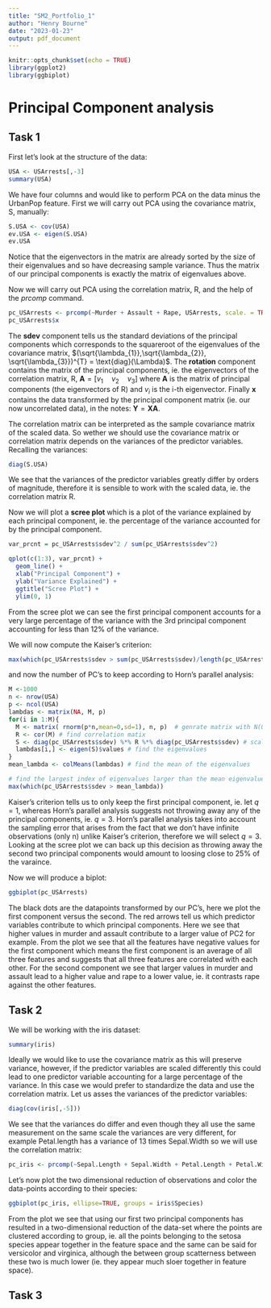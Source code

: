 ```yaml
---
title: "SM2_Portfolio_1"
author: "Henry Bourne"
date: "2023-01-23"
output: pdf_document
---
```


```r
knitr::opts_chunk$set(echo = TRUE)
library(ggplot2)
library(ggbiplot)
```

# Principal Component analysis

## Task 1
First let's look at the structure of the data:
```r
USA <- USArrests[,-3]
summary(USA)
```
We have four columns and would like to perform PCA on the data minus the UrbanPop feature. First we will carry out PCA using the covariance matrix, S, manually:
```r
S.USA <- cov(USA)
ev.USA <- eigen(S.USA)
ev.USA
```
Notice that the eigenvectors in the matrix are already sorted by the size of their eigenvalues and so have decreasing sample variance. Thus the matrix of our principal components is exactly the matrix of eigenvalues above. 

Now we will carry out PCA using the correlation matrix, R, and the help of the *prcomp* command.
```r
pc_USArrests <- prcomp(~Murder + Assault + Rape, USArrests, scale. = TRUE, retx=TRUE); pc_USArrests # We set scale to TRUE so that we are working with correlation matrix R
pc_USArrests$x
```
The **sdev** component tells us the standard deviations of the principal components which corresponds to the squareroot of the eigenvalues of the covariance matrix, $(\sqrt{\lambda_{1}},\sqrt{\lambda_{2}}, \sqrt{\lambda_{3}})^{T} = \text{diag}(\Lambda)$. The **rotation** component contains the matrix of the principal components, ie. the eigenvectors of the correlation matrix, R, $\mathbf{A} = [v_{1} \quad v_{2} \quad v_{3}]$ where $\mathbf{A}$ is the matrix of principal components (the eigenvectors of R) and $v_{i}$ is the i-th eigenvector. Finally **x** contains the data transformed by the principal component matrix (ie. our now uncorrelated data), in the notes: $\mathbf{Y} = \mathbf{X} \mathbf{A}$.

The correlation matrix can be interpreted as the sample covariance matrix of the scaled data. So wether we should use the covariance matrix or correlation matrix depends on the variances of the predictor variables. Recalling the variances:
```r
diag(S.USA)
```
We see that the variances of the predictor variables greatly differ by orders of magnitude, therefore it is sensible to work with the scaled data, ie. the correlation matrix R. 

Now we will plot a **scree plot** which is a plot of the variance explained by each principal component, ie. the percentage of the variance accounted for by the principal component.
```r
var_prcnt = pc_USArrests$sdev^2 / sum(pc_USArrests$sdev^2)

qplot(c(1:3), var_prcnt) + 
  geom_line() + 
  xlab("Principal Component") + 
  ylab("Variance Explained") +
  ggtitle("Scree Plot") +
  ylim(0, 1)
```
From the scree plot we can see the first principal component accounts for a very large percentage of the variance with the 3rd principal component accounting for less than $12 \%$ of the variance. 

We will now compute the Kaiser's criterion:
```r
max(which(pc_USArrests$sdev > sum(pc_USArrests$sdev)/length(pc_USArrests$sdev)))
```
and now the number of PC's to keep according to Horn's parallel analysis:
```r
M <-1000
n <- nrow(USA)
p <- ncol(USA)
lambdas <- matrix(NA, M, p)
for(i in 1:M){
  M <- matrix( rnorm(p*n,mean=0,sd=1), n, p)  # genrate matrix with N(0,1) entries 
  R <- cor(M) # find correlation matix
  S <- diag(pc_USArrests$sdev) %*% R %*% diag(pc_USArrests$sdev) # scale
  lambdas[i,] <- eigen(S)$values # find the eigenvalues 
}
mean_lambda <- colMeans(lambdas) # find the mean of the eigenvalues

# find the largest index of eigenvalues larger than the mean eigenvalue of our M standard normal matrices
max(which(pc_USArrests$sdev > mean_lambda)) 
```
Kaiser's criterion tells us to only keep the first principal component, ie. let $q=1$, whereas Horn's parallel analysis suggests not throwing away any of the principal components, ie. $q=3$. Horn's parallel analysis takes into account the sampling error that arises from the fact that we don't have infinite observations (only n) unlike Kaiser's criterion, therefore we will select $q=3$. Looking at the scree plot we can back up this decision as throwing away the second two principal components would amount to loosing close to $25 \%$ of the varaince. 

Now we will produce a biplot:
```r
ggbiplot(pc_USArrests)
```
The black dots are the datapoints transformed by our PC's, here we plot the first component versus the second. The red arrows tell us which predictor variables contribute to which principal components. Here we see that higher values in murder and assault contribute to a larger value of PC2 for example. From the plot we see that all the features have negative values for the first component which means the first component is an average of all three features and suggests that all three features are correlated with each other. For the second component we see that larger values in murder and assault lead to a higher value and rape to a lower value, ie. it contrasts rape against the other features. 


## Task 2
We will be working with the iris dataset:
```r
summary(iris)
```
Ideally we would like to use the covariance matrix as this will preserve variance, however, if the predictor variables are scaled differently this could lead to one predictor variable accounting for a large percentage of the variance. In this case we would prefer to standardize the data and use the correlation matrix. Let us asses the variances of the predictor variables:
```r
diag(cov(iris[,-5]))
```
We see that the variances do differ and even though they all use the same measurement on the same scale the variances are very different, for example Petal.length has a variance of 13 times Sepal.Width so we will use the correlation matrix:
```r
pc_iris <- prcomp(~Sepal.Length + Sepal.Width + Petal.Length + Petal.Width , iris, scale. = TRUE, retx=TRUE); pc_iris
```
Let's now plot the two dimensional reduction of observations and color the data-points according to their species:
```r
ggbiplot(pc_iris, ellipse=TRUE, groups = iris$Species)
```
From the plot we see that using our first two principal components has resulted in a two-dimensional reduction of the data-set where the points are clustered according to group, ie. all the points belonging to the setosa species appear together in the feature space and the same can be said for versicolor and virginica, although the between group scatterness between these two is much lower (ie. they appear much sloer together in feature space). 

## Task 3






